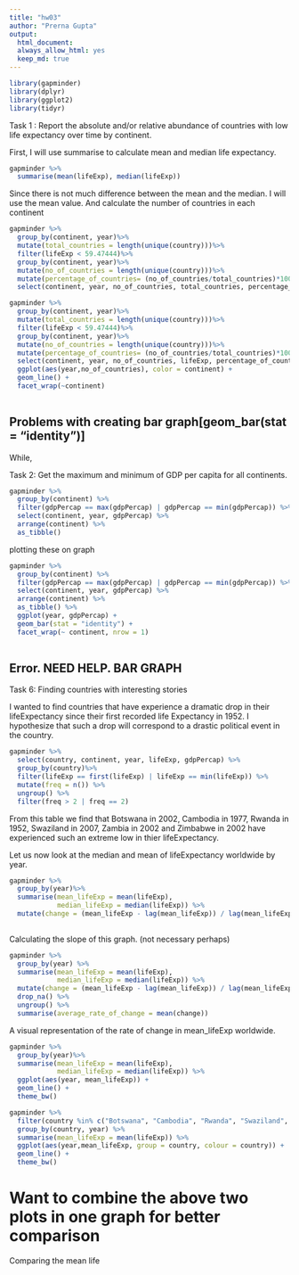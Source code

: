 ```yaml
---
title: "hw03"
author: "Prerna Gupta"
output: 
  html_document: 
  always_allow_html: yes
  keep_md: true
---
```


```r
library(gapminder)
library(dplyr)
library(ggplot2)
library(tidyr)
``` 


Task 1 : Report the absolute and/or relative abundance of countries with low life expectancy over time by continent. 

First, I will use summarise to calculate mean and median life expectancy. 
```r
gapminder %>% 
  summarise(mean(lifeExp), median(lifeExp))
```


Since there is not much difference between the mean and the median. I will use the mean value. And calculate the number of countries in each continent 


```r
gapminder %>%
  group_by(continent, year)%>%
  mutate(total_countries = length(unique(country)))%>%
  filter(lifeExp < 59.47444)%>%
  group_by(continent, year)%>%
  mutate(no_of_countries = length(unique(country)))%>%
  mutate(percentage_of_countries= (no_of_countries/total_countries)*100)%>%
  select(continent, year, no_of_countries, total_countries, percentage_of_countries)
```




```r
gapminder %>%
  group_by(continent, year)%>%
  mutate(total_countries = length(unique(country)))%>%
  filter(lifeExp < 59.47444)%>%
  group_by(continent, year)%>%
  mutate(no_of_countries = length(unique(country)))%>%
  mutate(percentage_of_countries= (no_of_countries/total_countries)*100)%>%
  select(continent, year, no_of_countries, lifeExp, percentage_of_countries) %>%
  ggplot(aes(year,no_of_countries), color = continent) +
  geom_line() +
  facet_wrap(~continent)
  
```

## Problems with creating bar graph[geom_bar(stat = "identity")]

While, 


Task 2: Get the maximum and minimum of GDP per capita for all continents.

```r
gapminder %>%
  group_by(continent) %>%
  filter(gdpPercap == max(gdpPercap) | gdpPercap == min(gdpPercap)) %>%
  select(continent, year, gdpPercap) %>%
  arrange(continent) %>%
  as_tibble()
```

plotting these on graph 

```r
gapminder %>%
  group_by(continent) %>%
  filter(gdpPercap == max(gdpPercap) | gdpPercap == min(gdpPercap)) %>%
  select(continent, year, gdpPercap) %>%
  arrange(continent) %>%
  as_tibble() %>%
  ggplot(year, gdpPercap) + 
  geom_bar(stat = "identity") +
  facet_wrap(~ continent, nrow = 1)
  
```

## Error. NEED HELP. BAR GRAPH


Task 6: Finding countries with interesting stories 

I wanted to find countries that have experience a dramatic drop in their lifeExpectancy since their first recorded life Expectancy in 1952. I hypothesize that such a drop will correspond to a drastic political event in the country. 
```r
gapminder %>%
  select(country, continent, year, lifeExp, gdpPercap) %>%
  group_by(country)%>%
  filter(lifeExp == first(lifeExp) | lifeExp == min(lifeExp)) %>%
  mutate(freq = n()) %>%
  ungroup() %>%
  filter(freq > 2 | freq == 2)
```

From this table we find that Botswana in 2002, Cambodia in 1977, Rwanda in 1952, Swaziland in 2007, Zambia in 2002 and Zimbabwe in 2002 have experienced such an extreme low in thier lifeExpectancy. 

Let us now look at the median and mean of lifeExpectancy worldwide by year. 

```r
gapminder %>%
  group_by(year)%>%
  summarise(mean_lifeExp = mean(lifeExp),
            median_lifeExp = median(lifeExp)) %>%
  mutate(change = (mean_lifeExp - lag(mean_lifeExp)) / lag(mean_lifeExp) * 100)
 
```

Calculating the slope of this graph. (not necessary perhaps)

```r
gapminder %>%
  group_by(year) %>%
  summarise(mean_lifeExp = mean(lifeExp),
            median_lifeExp = median(lifeExp)) %>%
  mutate(change = (mean_lifeExp - lag(mean_lifeExp)) / lag(mean_lifeExp) * 100) %>%
  drop_na() %>%
  ungroup() %>%
  summarise(average_rate_of_change = mean(change))
```

A visual representation of the rate of change in mean_lifeExp worldwide. 

```r
gapminder %>%
  group_by(year)%>%
  summarise(mean_lifeExp = mean(lifeExp),
            median_lifeExp = median(lifeExp)) %>%
  ggplot(aes(year, mean_lifeExp)) +
  geom_line() +
  theme_bw()
```



```r
gapminder %>%
  filter(country %in% c("Botswana", "Cambodia", "Rwanda", "Swaziland", "Zambia", "Zimbabwe")) %>%
  group_by(country, year) %>%
  summarise(mean_lifeExp = mean(lifeExp)) %>%
  ggplot(aes(year,mean_lifeExp, group = country, colour = country)) +
  geom_line() +
  theme_bw()
```

# Want to combine the above two plots in one graph for better comparison

Comparing the mean life 
